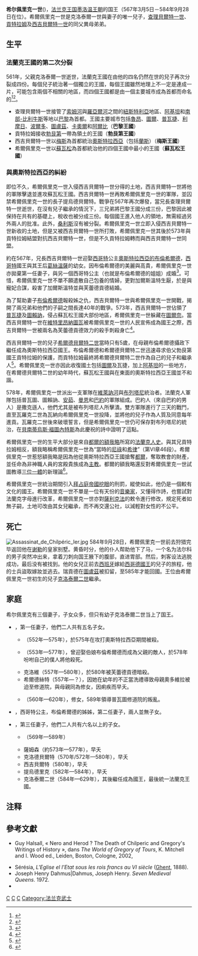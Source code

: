 {{Expand|time=2014-08-14}}

{{Infobox royalty
| name         = 希尔佩里克一世<br>Chilpéric I<sup>er</sup>
| title        = '''[[法兰克国王列表|苏瓦松国王]]'''、'''[[法兰克国王列表|巴黎国王]]'''
| image        = Portrait Roi de france Chilpéric roy de France.jpg
| imgw         = 200px
| caption      = 希尔佩里克一世
| succession   = [[法兰克国王列表|苏瓦松国王]]
| reign        = 561年11月29日—584年9月28日
| predecessor  = [[克洛泰尔一世|克洛泰尔一世]]
| successor    = [[克洛泰尔二世|克洛泰尔二世]]
| succession1  = [[法兰克国王列表|巴黎国王]]
| reign1       = 567年3月5日—584年9月28日
| predecessor1 = [[查理伯特一世|查理贝尔特一世]]
| successor1   = [[贡特朗|贡特朗]]
| spouse       = {{link-en|奧多維拉|Audovera}}<br>{{link-en|加爾斯溫特|Galswintha}}<br>{{link-en|芙蕾徳貢德|Fredegund}}
| issue        = {{link-en|提烏德貝爾特|Theudebert of Soissons}}（552年—575年）<br>{{link-fr|墨洛維|Mérovée (fils de Chilpéric Ier)}}（553年—577年）<br>克洛維（557年—580年）<br>希爾德絲特（557年—？）<br>克洛德贝尔特（557年—580年）<br>{{link-en|巴西娜|Basina, daughter of Chilperic I}}（560年—620年）<br>{{link-en|瑞貢德|Rigunth}}（569年—589年）<br>薩姆森（約573年—577年）<br>克洛德貝爾特（570年/572年—580年）<br>西吉貝爾特（580年）<br>提乌德里克（582年—584年）<br>[[克洛泰尔二世|克洛泰尔二世]]（584年—629年）
| house        = [[墨洛温王朝|墨洛温王朝]]
| house-type   = 王朝
| father       = [[克洛泰尔一世|克洛泰尔一世]]
| mother       = [[阿恩贡德|阿恩贡德]]
| birth_date   = 539年
| birth_place  = 
| death_date   = {{death date and age|de=yes|584|9|28|526|0|0}}
| death_place  = [[谢勒|谢勒]]
| burial_date  = 
| burial_place = [[圣日耳曼德佩修道院|圣日耳曼德佩修道院]]
| religion     = [[天主教|天主教]]
}}

'''希尔佩里克一世'''({{bd|539年||584年|9月28日|catIdx=C}})，[[法兰克王国|法兰克王国]][[墨洛温王朝|墨洛温王朝]]的国王（567年3月5日－584年9月28日在位）。希爾佩里克一世是克洛泰爾一世與妻子{{link-en|阿恩貢德|Aregund}}的唯一兒子，[[查理貝爾特一世|查理貝爾特一世]]、[[貢特拉姆|貢特拉姆]]及[[西吉貝爾特一世|西吉貝爾特一世]]的同父異母弟弟。

==生平==
===法蘭克王國的第二次分裂===
561年，父親克洛泰爾一世逝世，法蘭克王國在由他的四名仍然在世的兒子再次分裂成四份。每個兒子統治著一個獨立的王國，每個王國雖然地理上不一定是連成一片，可能包含兩個不相關的地區，而四個王國都是由一個主要城市成為首都而命名的<ref name=":0">{{Cite book|title=墨洛溫王朝481年—751年的軍事組織481-751|last=1939-|first=B伯納德·巴克拉克|date=1972|publisher=明尼蘇達大學出版社|isbn=0816606218}}</ref><ref>{{cite book|chapter=BOOK IV Chapter 22|author=Gregory of Tours |title=History of the Franks}}</ref>。

*查理貝爾特一世接管了[[索姆河|索姆河]]與[[羅亞爾河|羅亞爾河]]之間的[[紐斯特利亞|紐斯特利亞]]地區、[[阿基坦|阿基坦]]和[[南部-比利牛斯|南部-比利牛斯]]等地以[[巴黎|巴黎]]為首都。王國主要城市包括[[魯昂|魯昂]]、[[圖爾|圖爾]]、[[普瓦捷|普瓦捷]]、[[利摩日|利摩日]]、[[波爾多|波爾多]]、[[圖盧茲|圖盧茲]]、[[卡奧爾|卡奧爾]]和[[阿爾比|阿爾比]]（'''巴黎王國'''）
*貢特拉姆接收[[勃艮第|勃艮第]]一帶為領土的王國（'''勃艮第王國'''）
*西吉貝爾特一世以[[梅斯|梅斯]]為首都統治[[奧斯特拉西亞|奧斯特拉西亞]]（包括[[蘭斯_(法國城市)|蘭斯]]）（'''梅斯王國'''）
*希爾佩里克一世以[[蘇瓦松|蘇瓦松]]為首都統治他的四個王國中最小的王國（'''蘇瓦松王國'''）

===與奧斯特拉西亞的糾紛===
即位不久，希爾佩里克一世入侵西吉貝爾特一世分得的土地，西吉貝爾特一世將他的軍隊擊退並進攻蘇瓦松王國。西吉貝爾特一世再敗希爾佩里克一世的軍隊，並囚禁希爾佩里克一世的長子提烏德貝爾特。戰爭在567年再次爆發，當兄長查理貝爾特一世逝世，在沒有兒子繼承的情況下，三兄弟將巴黎王國分成三份，巴黎因此被保持在共有的基礎上，稅收也被分成三份。每個國王進入他人的領地，無需經過另外兩人的批准。此外，[[桑利斯|桑利斯]]沒有被分裂。希爾佩里克一世立即入侵西吉貝爾特一世新收的土地，但是又被西吉貝爾特一世所打敗，希爾佩里克一世其後於573年與貢特拉姆結盟對抗西吉貝爾特一世，但是不久貢特拉姆轉而與西吉貝爾特一世同盟。

約在567年，兄長西吉貝爾特一世迎娶[[西哥特|西哥特]]公主[[奧斯特拉西亞的布倫希爾德|奧斯特拉西亞的布倫希爾德]]，[[西哥特|西哥特]]國王{{link-en|阿塔納吉爾德|Athanagild}}與其王后[[葛絲溫薩|葛絲溫薩]]的幼女。因布倫希爾德的美麗與高貴，希爾佩里克一世亦拋棄第一任妻子{{link-en|奧多維拉|Audovera}}，與另一個西哥特公主（也就是布倫希爾德的姐姐）{{link-en|加爾斯溫特|Galswintha}}成婚<ref>{{cite book|chapter=BOOK IV Chapter 27 - 28|author=Gregory of Tours |title=History of the Franks}}</ref>。可惜，希爾佩里克一世不單不願遣散自己包養的情婦，更對加爾斯溫特生厭，於是與寵妃{{link-en|芙蕾德貢德|Fredegund}}合謀，殺害了加爾斯溫特並與芙蕾德貢德結婚。

為了幫助妻子[[布倫希爾德|布倫希爾德]]報殺姊之仇，西吉貝爾特一世與希爾佩里克一世開戰，揭開了兩兄弟和他們的子嗣之間長達40年的戰爭。573年，西吉貝爾特一世佔領了[[普瓦捷|普瓦捷]]及[[圖賴訥|圖賴訥]]，侵占蘇瓦松王國大部份地區，希爾佩里克一世躲藏在[[圖爾奈|圖爾奈]]。當西吉貝爾特一世在[[維特里昂納圖瓦|維特里昂納圖瓦]]被希爾佩里克一世的人民宣佈成為國王之際，西吉貝爾特一世被兩名為芙蕾德貢德效力的殺手刺殺身亡<ref>{{cite book|chapter=BOOK IV Chapter 47 - 50|author=Gregory of Tours |title=History of the Franks}}</ref>。

西吉貝爾特一世的兒子[[希爾德貝爾特二世|希爾德貝爾特二世]]當時只有5歲，在母親布倫希爾德攝政下繼任成為奧斯特拉西亞國王。布倫希爾德和希爾德貝爾特二世迅速尋求伯父勃艮第國王貢特拉姆的保護，而貢特拉姆最終將希爾德貝爾特二世作為自己的兒子和繼承人<ref>{{cite book|chapter=Anglo-Saxon Kinship Revisited |author=Thomas Charles-Edwards |title=The Anglo-Saxons from the Migration Period to the Eighth Century |others=John Hines (ed.) |publisher=Boydell Press |date=2003 |page=178}}</ref>。希爾佩里克一世亦因此收復國土包括[[圖爾|圖爾]]及瓦捷，加上[[阿基坦|阿基坦]]的一些地方，在希爾德貝爾特二世的幼年時代，蘇瓦松王國與在東面的奧斯特拉西亞王國並不和諧。

578年，希爾佩里克一世派出一支軍隊在[[維萊訥河|維萊訥河]]與[[布列塔尼|布列塔尼]]統治者{{link-en|瓦羅克二世|Waroch II}}。法蘭克人軍隊包括普瓦圖、圖賴訥、[[安茹|安茹]]、[[曼恩_(行省)|曼恩]]和[[巴約|巴約]]的軍隊組成。巴約人（來自巴約的男人）是撒克遜人，他們尤其是被布列塔尼人所擊潰。雙方軍隊進行了三天的戰鬥，直至瓦羅克二世為瓦納向希爾佩里克一世投降，並將他的兒子作為人質及同意每年進貢。瓦羅克二世後來破壞誓言，但是希爾佩里克一世仍可保存對布列塔尼的統治，在[[貝南蒂烏斯·福圖內特斯|貝南蒂烏斯·福圖內特斯]]為此慶祝的詩中證明了這點。

希爾佩里克一世的生平大部分是來自[[都爾的額我略|都爾的額我略]]所寫的[[法蘭克人史|法蘭克人史]]。與其兄貢特拉姆相反，額我略稱希爾佩里克一世為“當時的[[尼祿|尼祿]]和[[大希律王|希律]]”（第VI章46段）。希爾佩里克一世惹怒額我略是因為他從奧斯特拉西亞王國搶奪[[都爾|都爾]]，奪取教會的財產，並任命為非神職人員的宮殿貴族成為[[主教|主教]]。都爾的額我略還反對希爾佩里克一世試圖教導[[三位一體|三位一體]]的新理論<ref>{{Cite web |url=http://www.fordham.edu/halsall/basis/gregory-hist.html |title=''Medieval Sourcebook'': (St.) Gregory of Tours: ''History of the Franks'' (''Decem Libri Historiarum'')<!-- Bot generated title --> |accessdate=2017-08-07 |archive-date=2014-08-14 |archive-url=https://web.archive.org/web/20140814182657/http://www.fordham.edu/halsall/basis/gregory-hist.html |dead-url=no }}</ref>。

希爾佩里克一世統治期間引入[[拜占庭帝國|拜占庭帝國]][[挖眼|挖眼]]的刑罰，縱使如此，他仍是一個較有文化的國王。希爾佩里克一世不單是一位有天份的[[音樂家|音樂家]]，又懂得作詩，也嘗試對法蘭克字母進行改革，希爾佩里克一世亦對[[薩利克法|薩利克法]]的敕令進行修改，規定死者如無子嗣，土地可改由其女兒繼承，而不再交還公社，以減輕對女性的不公平。

== 死亡 ==
[[File:Assassinat_de_Chilpéric_Ier.jpg|thumb]]
584年9月28日，希爾佩里克一世前去狩猎完毕返回他在[[谢勒|谢勒]]的皇家别墅。黄昏时分，他的仆人帮助他下了马，一个名为法尔科的男子突然冲出来，拿着刀刺向国王腋下的腹部，直进胃部。然后，刺客设法逃脱成功，最后没有被找到。他的女兒{{link-en|瑞貢德|Rigunth}}正前去[[西班牙|西班牙]]嫁給[[西哥德國王|西哥德國王]]{{link-en|利奧維吉爾德|Liuvigild}}的兒子{{link-en|雷卡雷德|Reccared I}}的旅程，他的士兵盜取嫁妝並逃去。瑞貢德在[[圖盧茲|圖盧茲]]被扣留，至585年才能回國。王位由希爾佩里克一世初生的兒子[[克洛泰爾二世|克洛泰爾二世]]繼承。

== 家庭 ==
希尔佩里克有三個妻子，子女众多，但只有幼子克洛泰爾二世当上了国王。
* {{link-en|奧多維拉|Audovera}}，第一任妻子，他們二人共有五名子女。
**{{link-en|提烏德貝爾特|Theudebert of Soissons}}（552年—575年），於575年在攻打奧斯特拉西亞期間被殺。
**{{link-fr|墨洛維|Mérovée (fils de Chilpéric Ier)}}（553年—577年），曾迎娶伯娘布倫希爾德而成為父親的敵人，於578年吩咐自己的僕人將他殺死。
**克洛維（557年—580年），於580年被芙蕾德貢德暗殺。
**希爾德絲特（557年—？），因她在幼年的不正當洗禮導致母親奧多維拉被迫至修道院，與母親同為修女，因痢疾而早夭。
**{{link-en|巴西娜|Basina, daughter of Chilperic I}}（560年—620年），修女，589年領導普瓦圖修道院的叛亂。

*{{link-en|加爾斯溫特|Galswintha}}，西哥特公主，布倫希爾德的姊姊，第二任妻子，兩人並無子女。

*{{link-en|芙蕾德貢德|Fredegund}}，第三任妻子，他們二人共有六名以上的子女。
**{{link-en|瑞貢德|Rigunth}}（569年—589年）
**薩姆森（約573年—577年），早夭
**克洛德貝爾特（570年/572年—580年），早夭
**西吉貝爾特（580年），早夭
**提烏德里克（582年—584年），早夭
**克洛泰爾二世（584年—629年），其後繼任成為國王，最後統一法蘭克王國。

== 注释 ==
{{references}}

==參考文獻==
* {{en}} Guy Halsall, « Nero and Herod ? The Death of Chilperic and Gregory's Writings of History », dans ''The World of Gregory of Tours'', K. Mitchell and I. Wood ed., Leiden, Boston, Cologne, 2002, {{p.|337-350}}
*Sérésia, ''L'Eglise el l'Etat sous les rois francs au VI siècle'' ([[Ghent|Ghent]], 1888).
*Joseph Henry Dahmus|Dahmus, Joseph Henry. ''Seven Medieval Queens''. 1972.
*{{EB1911|wstitle=Chilperic|volume=6|page=163}}

{{s-start}}
{{s-hou|[[墨洛温王朝|墨洛温王朝]]||526年||584年9月28日|name=希尔佩里克一世}}
{{s-bef|before=[[克洛泰尔一世|克洛泰尔一世]]}}
{{s-ttl|title=[[法兰克国王列表|苏瓦松国王]]|years=561年11月29日—584年9月28日}}
{{s-aft|after=[[克洛泰尔二世|克洛泰尔二世]]}}
{{s-bef|before=[[查理贝尔特一世|查理贝尔特一世]]}}
{{s-ttl|title=[[法兰克国王列表|巴黎国王]]|years=567年3月5日—584年9月28日}}
{{s-aft|after=[[贡特朗|贡特朗]]}}
{{end}}
{{墨洛温王朝}}
{{法國國家元首}}
{{Authority control}}

[[Category:6世纪法兰克人|C]]
[[Category:法兰克国王|C]]
[[Category:墨洛温王朝|C]]
[[Category:法兰克武士|Category:法兰克武士]]